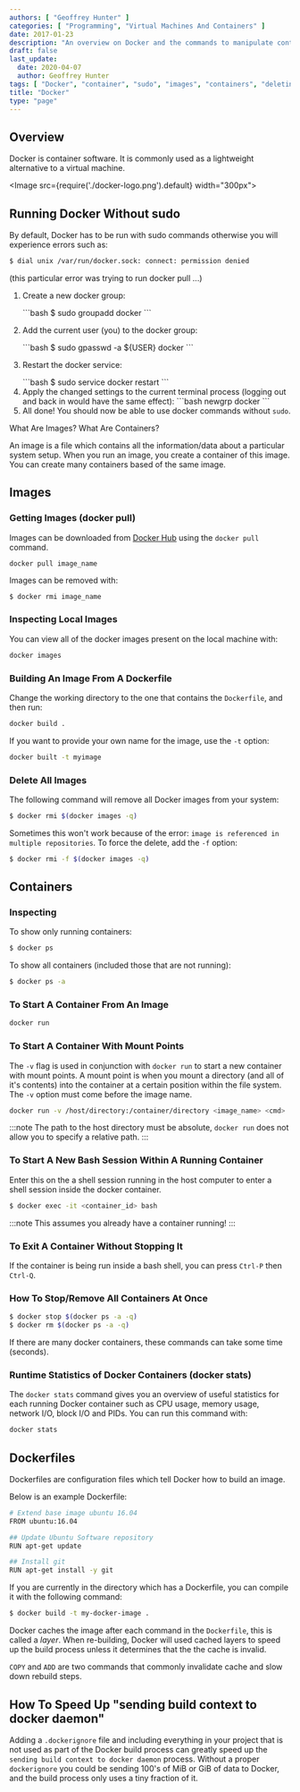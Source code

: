 ```yaml
---
authors: [ "Geoffrey Hunter" ]
categories: [ "Programming", "Virtual Machines And Containers" ]
date: 2017-01-23
description: "An overview on Docker and the commands to manipulate containers and images."
draft: false
last_update:
  date: 2020-04-07
  author: Geoffrey Hunter
tags: [ "Docker", "container", "sudo", "images", "containers", "deleting", "programming", "service", "mount points", "cache", "stats" ]
title: "Docker"
type: "page"
---
```


## Overview

Docker is container software. It is commonly used as a lightweight alternative to a virtual machine.

<Image src={require('./docker-logo.png').default} width="300px"></Image>

## Running Docker Without sudo

<p>By default, Docker has to be run with sudo commands otherwise you will experience errors such as:</p>

```bash
$ dial unix /var/run/docker.sock: connect: permission denied
```

<p>(this particular error was trying to run docker pull ...)</p>

<ol>
  <li>
    <p>Create a new docker group:</p>
    ```bash
    $ sudo groupadd docker
    ```
  </li>
  <li>
    <p>Add the current user (you) to the docker group:</p>
    ```bash
    $ sudo gpasswd -a ${USER} docker
    ```
  </li>
  <li>
    <p>Restart the docker service:</p>
    ```bash
    $ sudo service docker restart
    ```
  </li>
  <li>
Apply the changed settings to the current terminal process (logging out and back in would have the same effect):
```bash
newgrp docker
```
  </li>
  <li>All done! You should now be able to use docker commands without <code>sudo</code>.</li>
</ol>

<p>What Are Images? What Are Containers?</p>

<p>An image is a file which contains all the information/data about a particular system setup. When you run an image,
  you create a container of this image. You can create many containers based of the same image.</p>

## Images

### Getting Images (docker pull)

Images can be downloaded from [Docker Hub](https://hub.docker.com/) using the `docker pull` command.

```bash
docker pull image_name
```

Images can be removed with:

```
$ docker rmi image_name
```

### Inspecting Local Images

You can view all of the docker images present on the local machine with:

```bash
docker images
```

### Building An Image From A Dockerfile

Change the working directory to the one that contains the `Dockerfile`, and then run:

```bash
docker build .
```

If you want to provide your own name for the image, use the `-t` option:

```bash
docker built -t myimage
```

### Delete All Images

The following command will remove all Docker images from your system:

```bash
$ docker rmi $(docker images -q)
```

Sometimes this won't work because of the error: `image is referenced in multiple repositories`. To force the delete, add the `-f` option:

```bash
$ docker rmi -f $(docker images -q)
```

## Containers

### Inspecting

To show only running containers:

```bash
$ docker ps
```

To show all containers (included those that are not running):

```bash
$ docker ps -a
```

### To Start A Container From An Image

```bash
docker run 
```

### To Start A Container With Mount Points

The `-v` flag is used in conjunction with `docker run` to start a new container with mount points. A mount point is when you mount a directory (and all of it's contents) into the container at a certain position within the file system. The `-v` option must come before the image name.

```bash
docker run -v /host/directory:/container/directory <image_name> <cmd>
```

:::note
The path to the host directory must be absolute, `docker run` does not allow you to specify a relative path.
:::

### To Start A New Bash Session Within A Running Container

Enter this on the a shell session running in the host computer to enter a shell session inside the docker container.

```bash
$ docker exec -it <container_id> bash
```

:::note
This assumes you already have a container running!
:::

### To Exit A Container Without Stopping It

If the container is being run inside a bash shell, you can press <code>Ctrl-P</code> then <code>Ctrl-Q</code>.

### How To Stop/Remove All Containers At Once

```bash
$ docker stop $(docker ps -a -q)
$ docker rm $(docker ps -a -q)
```

If there are many docker containers, these commands can take some time (seconds).

### Runtime Statistics of Docker Containers (docker stats)

The `docker stats` command gives you an overview of useful statistics for each running Docker container such as CPU usage, memory usage, network I/O, block I/O and PIDs. You can run this command with:

```bash
docker stats
```

## Dockerfiles

Dockerfiles are configuration files which tell Docker how to build an image.

Below is an example Dockerfile:

```bash
# Extend base image ubuntu 16.04
FROM ubuntu:16.04

## Update Ubuntu Software repository
RUN apt-get update

## Install git
RUN apt-get install -y git
```

If you are currently in the directory which has a Dockerfile, you can compile it with the following command:

```bash
$ docker build -t my-docker-image .
```

Docker caches the image after each command in the `Dockerfile`, this is called a _layer_. When re-building, Docker will used cached layers to speed up the build process unless it determines that the the cache is invalid.

`COPY` and `ADD` are two commands that commonly invalidate cache and slow down rebuild steps.

## How To Speed Up "sending build context to docker daemon"

Adding a `.dockerignore` file and including everything in your project that is not used as part of the Docker build process can greatly speed up the `sending build context to docker daemon` process. Without a proper `dockerignore` you could be sending 100's of MiB or GiB of data to Docker, and the build process only uses a tiny fraction of it.